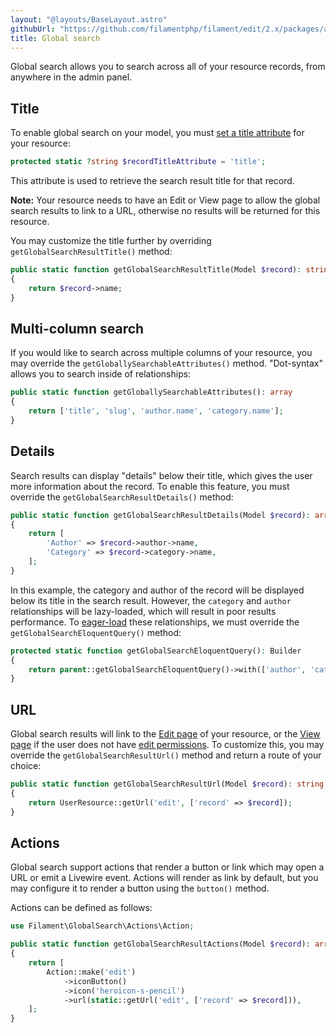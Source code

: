 ```yaml
---
layout: "@layouts/BaseLayout.astro"
githubUrl: "https://github.com/filamentphp/filament/edit/2.x/packages/admin/docs/02-resources/08-global-search.md"
title: Global search
---
```


Global search allows you to search across all of your resource records, from anywhere in the admin panel.

## Title

To enable global search on your model, you must [set a title attribute](#setting-a-title-attribute) for your resource:

```php
protected static ?string $recordTitleAttribute = 'title';
```

This attribute is used to retrieve the search result title for that record.

**Note:** Your resource needs to have an Edit or View page to allow the global search results to link to a URL, otherwise no results will be returned for this resource.

You may customize the title further by overriding `getGlobalSearchResultTitle()` method:

```php
public static function getGlobalSearchResultTitle(Model $record): string
{
    return $record->name;
}
```

## Multi-column search

If you would like to search across multiple columns of your resource, you may override the `getGloballySearchableAttributes()` method. "Dot-syntax" allows you to search inside of relationships:

```php
public static function getGloballySearchableAttributes(): array
{
    return ['title', 'slug', 'author.name', 'category.name'];
}
```

## Details

Search results can display "details" below their title, which gives the user more information about the record. To enable this feature, you must override the `getGlobalSearchResultDetails()` method:

```php
public static function getGlobalSearchResultDetails(Model $record): array
{
    return [
        'Author' => $record->author->name,
        'Category' => $record->category->name,
    ];
}
```

In this example, the category and author of the record will be displayed below its title in the search result. However, the `category` and `author` relationships will be lazy-loaded, which will result in poor results performance. To [eager-load](https://laravel.com/docs/eloquent-relationships#eager-loading) these relationships, we must override the `getGlobalSearchEloquentQuery()` method:

```php
protected static function getGlobalSearchEloquentQuery(): Builder
{
    return parent::getGlobalSearchEloquentQuery()->with(['author', 'category']);
}
```

## URL

Global search results will link to the [Edit page](editing-records) of your resource, or the [View page](viewing-page) if the user does not have [edit permissions](editing-records#authorization). To customize this, you may override the `getGlobalSearchResultUrl()` method and return a route of your choice:

```php
public static function getGlobalSearchResultUrl(Model $record): string
{
    return UserResource::getUrl('edit', ['record' => $record]);
}
```

## Actions

Global search support actions that render a button or link which may open a URL or emit a Livewire event. Actions will render as link by default, but you may configure it to render a button using the `button()` method. 

Actions can be defined as follows:

```php
use Filament\GlobalSearch\Actions\Action;

public static function getGlobalSearchResultActions(Model $record): array
{
    return [
        Action::make('edit')
            ->iconButton()
            ->icon('heroicon-s-pencil')
            ->url(static::getUrl('edit', ['record' => $record])),
    ];
}
```
